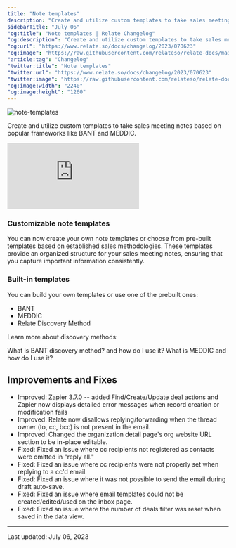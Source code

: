 ```yaml
---
title: "Note templates"
description: "Create and utilize custom templates to take sales meeting notes based on popular frameworks like BANT and MEDDIC."
sidebarTitle: "July 06"
"og:title": "Note templates | Relate Changelog"
"og:description": "Create and utilize custom templates to take sales meeting notes based on popular frameworks like BANT and MEDDIC."
"og:url": "https://www.relate.so/docs/changelog/2023/070623"
"og:image": "https://raw.githubusercontent.com/relateso/relate-docs/main/docs/images/changelog/note-templates.png"
"article:tag": "Changelog"
"twitter:title": "Note templates"
"twitter:url": "https://www.relate.so/docs/changelog/2023/070623"
"twitter:image": "https://raw.githubusercontent.com/relateso/relate-docs/main/docs/images/changelog/note-templates.png"
"og:image:width": "2240"
"og:image:height": "1260"
---
```


<script src="https://player.vimeo.com/api/player.js">
</script>

![note-templates](/docs/images/changelog/note-templates.png)

Create and utilize custom templates to take sales meeting notes based on popular frameworks like BANT and MEDDIC.

<div
  style={{
    position: "relative",
    paddingBottom: "69.74664679582713%",
    height: 0,
  }}
>
  <iframe
    src="https://player.vimeo.com/video/842917831?badge=0&amp;autopause=0&amp;player_id=0&amp;app_id=58479"
    frameborder="0"
    webkitAllowFullScreen
    mozallowFullScreen
    allowFullScreen
    style={{
      position: "absolute",
      top: 0,
      left: 0,
      width: "100%",
      height: "100%",
    }}
  ></iframe>
</div>


### Customizable note templates

You can now create your own note templates or choose from pre-built templates based on established sales methodologies. These templates provide an organized structure for your sales meeting notes, ensuring that you capture important information consistently.  

### Built-in templates

You can build your own templates or use one of the prebuilt ones:
- BANT
- MEDDIC
- Relate Discovery Method

Learn more about discovery methods:

<CardGroup cols={2}>
  <Card title="BANT" icon="square-1" color="#ea5a0c" href="https://www.relate.so/blog/what-is-bant">
    What is BANT discovery method? and how do I use it?
  </Card>
  <Card title="MEDDIC" icon="square-2" color="#0285c7" href="https://www.relate.so/blog/what-is-meddic">
    What is MEDDIC and how do I use it?
  </Card>
</CardGroup>

## Improvements and Fixes  
- Improved: Zapier 3.7.0 -- added Find/Create/Update deal actions and Zapier now displays detailed error messages when record creation or modification fails  
- Improved: Relate now disallows replying/forwarding when the thread owner (to, cc, bcc) is not present in the email.  
- Improved: Changed the organization detail page's org website URL section to be in-place editable.  
- Fixed: Fixed an issue where cc recipients not registered as contacts were omitted in "reply all."  
- Fixed: Fixed an issue where cc recipients were not properly set when replying to a cc'd email.  
- Fixed: Fixed an issue where it was not possible to send the email during draft auto-save.  
- Fixed: Fixed an issue where email templates could not be created/edited/used on the inbox page.  
- Fixed: Fixed an issue where the number of deals filter was reset when saved in the data view.  


---
Last updated: July 06, 2023
